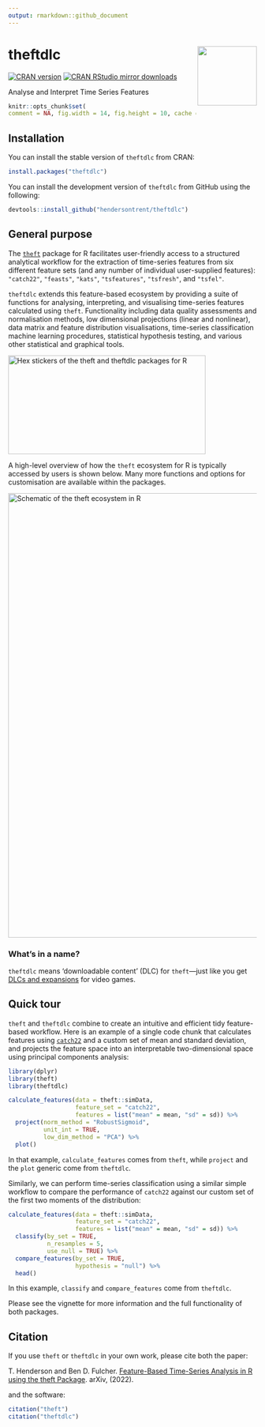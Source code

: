 ```yaml
---
output: rmarkdown::github_document
---
```


# theftdlc <img src="man/figures/logo.png" align="right" width="120" />
[![CRAN version](https://www.r-pkg.org/badges/version/theftdlc)](https://www.r-pkg.org/pkg/theftdlc)
[![CRAN RStudio mirror downloads](https://cranlogs.r-pkg.org/badges/theftdlc)](https://www.r-pkg.org/pkg/theftdlc)

Analyse and Interpret Time Series Features

```r
knitr::opts_chunk$set(
comment = NA, fig.width = 14, fig.height = 10, cache = FALSE)
```

## Installation

You can install the stable version of `theftdlc` from CRAN:

```r
install.packages("theftdlc")
```

You can install the development version of `theftdlc` from GitHub using the following:

```r
devtools::install_github("hendersontrent/theftdlc")
```

## General purpose

The [`theft`](https://hendersontrent.github.io/theft/) package for R facilitates user-friendly access to a structured analytical workflow for the extraction of time-series features from six different feature sets (and any number of individual user-supplied features): `"catch22"`, `"feasts"`, `"kats"`, `"tsfeatures"`, `"tsfresh"`, and `"tsfel"`.

`theftdlc` extends this feature-based ecosystem by providing a suite of functions for analysing, interpreting, and visualising time-series features calculated using `theft`. Functionality including data quality assessments and normalisation methods, low dimensional projections (linear and nonlinear), data matrix and feature distribution visualisations, time-series classification machine learning procedures, statistical hypothesis testing, and various other statistical and graphical tools.

<img src="man/figures/theft-packages.png" width="400" height="200" alt="Hex stickers of the theft and theftdlc packages for R" />

A high-level overview of how the `theft` ecosystem for R is typically accessed by users is shown below. Many more functions and options for customisation are available within the packages.

<img src="man/figures/theft-ecosystem.png" width="900" alt="Schematic of the theft ecosystem in R" />

### What's in a name?

`theftdlc` means 'downloadable content' (DLC) for `theft`---just like you get [DLCs and expansions](https://en.bandainamcoent.eu/elden-ring/elden-ring/shadow-of-the-erdtree) for video games.

## Quick tour

`theft` and `theftdlc` combine to create an intuitive and efficient tidy feature-based workflow. Here is an example of a single code chunk that calculates features using [`catch22`](https://github.com/hendersontrent/Rcatch22) and a custom set of mean and standard deviation, and projects the feature space into an interpretable two-dimensional space using principal components analysis:

```r
library(dplyr)
library(theft)
library(theftdlc)

calculate_features(data = theft::simData, 
                   feature_set = "catch22",
                   features = list("mean" = mean, "sd" = sd)) %>%
  project(norm_method = "RobustSigmoid",
          unit_int = TRUE,
          low_dim_method = "PCA") %>%
  plot()
```

In that example, `calculate_features` comes from `theft`, while `project` and the `plot` generic come from `theftdlc`.

Similarly, we can perform time-series classification using a similar simple workflow to compare the performance of `catch22` against our custom set of the first two moments of the distribution:

```r
calculate_features(data = theft::simData, 
                   feature_set = "catch22",
                   features = list("mean" = mean, "sd" = sd)) %>%
  classify(by_set = TRUE,
           n_resamples = 5,
           use_null = TRUE) %>%
  compare_features(by_set = TRUE,
                   hypothesis = "null") %>%
  head()
```

In this example, `classify` and `compare_features` come from `theftdlc`. 

Please see the vignette for more information and the full functionality of both packages.

## Citation

If you use `theft` or `theftdlc` in your own work, please cite both the paper:

T. Henderson and Ben D. Fulcher. [Feature-Based Time-Series Analysis in R using the theft Package](https://arxiv.org/abs/2208.06146). arXiv, (2022).

and the software:

```r
citation("theft")
citation("theftdlc")
```
